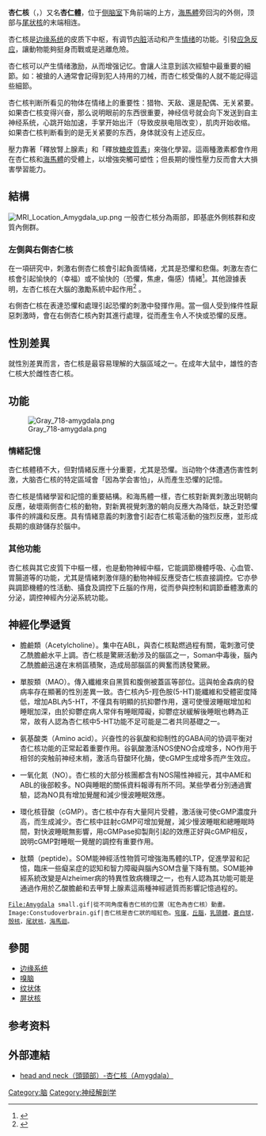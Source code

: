 {{Infobox brain
| Name            = 杏仁核
| Latin           = corpus amygdaloideum
| Image           = amyg.png
| Caption         = 人腦中杏仁核的位置
| Width           = 128
| Image2          = Amigdale1.jpg
| Caption2        = 杏仁核的分部
| Vein            =
<!--
| GraySubject     = 189
| GrayPage        = 835
| BrainInfoType   = hier
| BrainInfoNumber = 219
| MeshName        = Amygdala
| NeuroLex        = Amygdala
| NeuroLexID      = birnlex_1241
| DorlandsPre     = c_56
| DorlandsSuf     = 12260351
-->
}}
'''杏仁核'''（{{lang-en|Amygdala}}，{{lang-el|ἀμγδαλή}}）又名'''杏仁體'''，位于[[侧脑室|侧脑室]]下角前端的上方，[[海馬體|海馬體]]旁回沟的外侧，顶部与[[尾状核|尾状核]]的末端相连。

杏仁核是[[边缘系统|边缘系统]]的皮质下中枢，有调节[[内脏|内脏]]活动和产生[[情绪|情绪]]的功能。引發[[应急反应|应急反应]]，讓動物能夠挺身而戰或是逃離危險。

杏仁核可以产生情绪激励，从而增强记忆。會讓人注意到該次經驗中最重要的細節。如：被搶的人通常會記得到犯人持用的刀械，而杏仁核受傷的人就不能記得這些細節。

杏仁核判断所看见的物体在情绪上的重要性：猎物、天敌、還是配偶、无关紧要。如果杏仁核变得兴奋，那么说明眼前的东西很重要，神经信号就会向下发送到自主神经系统，心跳开始加速，手掌开始出汗（导致皮肤电阻改变），肌肉开始收缩。如果杏仁核判断看到的是无关紧要的东西，身体就没有上述反应。

壓力靠著「釋放腎上腺素」和「釋放[[糖皮質素|糖皮質素]]」來強化學習。這兩種激素都會作用在杏仁核和[[海馬體|海馬體]]的受體上，以增強突觸可塑性；但長期的慢性壓力反而會大大損害學習能力。

==結構==
[[File:MRI_Location_Amygdala_up.png|thumb]]
一般杏仁核分為兩部，即基底外側核群和皮質內側群。

===左側與右側杏仁核===
在一項研究中，刺激右側杏仁核會引起負面情緒，尤其是恐懼和悲傷。刺激左杏仁核會引起愉快的（幸福）或不愉快的（恐懼，焦慮，傷感）情緒<ref name="amygdala_hemispheric_specialization1">{{cite journal | vauthors = Lanteaume L, Khalfa S, Régis J, Marquis P, Chauvel P, Bartolomei F | title = Emotion induction after direct intracerebral stimulations of human amygdala | journal = Cerebral Cortex | volume = 17 | issue = 6 | pages = 1307–13 | date = June 2007 | pmid = 16880223 | doi = 10.1093/cercor/bhl041 | doi-access = free }}</ref>。其他證據表明，左杏仁核在大腦的激勵系統中起作用<ref name="amygdala_hemispheric_specialization2">{{cite book | vauthors = Murray EA, Izquierdo A, Malkova L | title=The Human Amygdala | publisher=Guilford Press | chapter=Amygdala function in positive reinforcement | year=2009 }}</ref><!-- More references are required to support this statement -->。

右側杏仁核在表達恐懼和處理引起恐懼的刺激中發揮作用。當一個人受到條件性厭惡刺激時，會在右側杏仁核內對其進行處理，從而產生令人不快或恐懼的反應。

{{br}}
==性別差異==
就性別差異而言，杏仁核是最容易理解的大腦區域之一。在成年大鼠中，雄性的杏仁核大於雌性杏仁核。

==功能==
[[File:Gray_718-amygdala.png|thumb]]
===情緒記憶===
杏仁核體積不大，但對情緒反應十分重要，尤其是恐懼。当动物个体遭遇伤害性刺激，大脑杏仁核的特定區域會「因為学会害怕」，从而產生恐懼的記憶。

杏仁核是情緒學習和記憶的重要結構。和海馬體一樣，杏仁核對新異刺激出現朝向反應，破壞兩側杏仁核的動物，對新異視覺刺激的朝向反應大為降低，缺乏對恐懼事件的辨識和反應。具有情緒意義的刺激會引起杏仁核電活動的強烈反應，並形成長期的痕跡儲存於腦中。

===其他功能===
杏仁核與其它皮質下中樞一樣，也是動物神經中樞，它能調節機體呼吸、心血管、胃腸道等的功能，尤其是情緒刺激伴隨的動物神經反應受杏仁核直接調控。它亦參與調節機體的性活動、攝食及調控下丘腦的作用，從而參與控制和調節垂體激素的分泌，調控神經內分泌系統功能。

==神經化學遞質==
* 膽鹼類（Acetylcholine）。集中在ABL，與杏仁核點燃過程有關，電刺激可使乙酰膽鹼水平上調。杏仁核是驚厥活動涉及的腦區之一，Soman中毒後，腦內乙酰膽鹼迅速在末梢區積聚，造成局部腦區的興奮而誘發驚厥。

* 單胺類（MAO）。傳入纖維來自黑質和腹側被蓋區等部位。這與帕金森病的發病率存在顯著的性別差異一致。杏仁核內5-羥色胺(5-HT)能纖維和受體密度降低，增加ABL內5-HT，不僅具有明顯的抗抑鬱作用，還可使慢波睡眠增加和睡眠加深，由於抑鬱症病人常伴有睡眠障礙，抑鬱症狀緩解後睡眠也轉為正常，故有人認為杏仁核中5-HT功能不足可能是二者共同基礎之一。

* 氨基酸类（Amino acid）。兴奋性的谷氨酸和抑制性的GABA间的协调平衡对杏仁核功能的正常起着重要作用。谷氨酸激活NOS使NO合成增多，NO作用于相邻的突触前神经末梢，激活鸟苷酸环化酶，使cGMP生成增多而产生效应。

* 一氧化氮（NO）。杏仁核的大部分核團都含有NOS陽性神經元，其中AME和ABL的後部較多。NO與睡眠的關係資料報導有所不同。某些學者分別通過實驗，認為NO具有增加覺醒和減少慢波睡眠效應。

* 環化核苷酸（cGMP）。杏仁核中存有大量阿片受體，激活後可使cGMP濃度升高，而生成減少。杏仁核中註射cGMP可增加覺醒，減少慢波睡眠和總睡眠時間，對快波睡眠無影響，用cGMPase抑製劑引起的效應正好與cGMP相反，說明cGMP對睡眠一覺醒的調控有重要作用。

* 肽類（peptide）。SOM能神經活性物質可增強海馬體的LTP，促進學習和記憶，臨床一些癡呆症的認知和智力障礙與腦內SOM含量下降有關。SOM能神經系統改變是Alzheimer病的特異性致病機理之一，也有人認為其功能可能是通過作用於乙酸膽鹼和去甲腎上腺素這兩種神經遞質而影響記憶過程的。

<gallery widths="200px" heights="200px">
 File:Amygdala small.gif|從不同角度看杏仁核的位置（紅色為杏仁核）動畫。
 Image:Constudoverbrain.gif|杏仁核是杏仁狀的暗紅色。[[穹窿|穹窿]]，[[丘腦|丘腦]]，[[乳頭體|乳頭體]]，[[蒼白球|蒼白球]]，[[殼核|殼核]]，[[尾狀核|尾狀核]]，[[海馬迴|海馬迴]]。
</gallery>

== 參閱 ==
*[[边缘系统|边缘系统]]
*[[嗅脑|嗅脑]]
*[[纹状体|纹状体]]
*[[屏状核|屏状核]]

== 参考资料 ==
<references />
==外部連結==
*[http://smallcollation.blogspot.com/2013/03/amygadala.html head and neck（頭頸部）-杏仁核（Amygdala）] {{Wayback|url=http://smallcollation.blogspot.com/2013/03/amygadala.html |date=20200513052406 }}
{{端脑}}

[[Category:脑|Category:脑]]
[[Category:神经解剖学|Category:神经解剖学]]